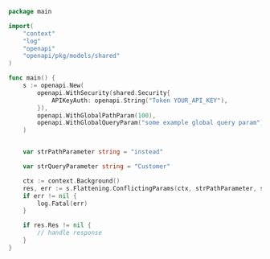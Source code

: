 ```go showLineNumbers copy filename="Conflicting Params usage example"
package main

import(
	"context"
	"log"
	"openapi"
	"openapi/pkg/models/shared"
)

func main() {
    s := openapi.New(
        openapi.WithSecurity(shared.Security{
            APIKeyAuth: openapi.String("Token YOUR_API_KEY"),
        }),
        openapi.WithGlobalPathParam(100),
        openapi.WithGlobalQueryParam("some example global query param"),
    )


    var strPathParameter string = "instead"

    var strQueryParameter string = "Customer"

    ctx := context.Background()
    res, err := s.Flattening.ConflictingParams(ctx, strPathParameter, strQueryParameter)
    if err != nil {
        log.Fatal(err)
    }

    if res.Res != nil {
        // handle response
    }
}
```
